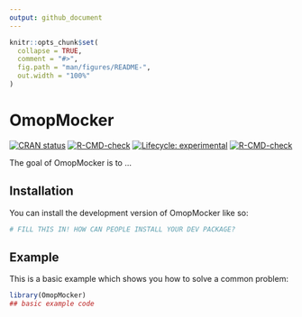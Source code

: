 ```yaml
---
output: github_document
---
```


<!-- README.md is generated from README.Rmd. Please edit that file -->

```r
knitr::opts_chunk$set(
  collapse = TRUE,
  comment = "#>",
  fig.path = "man/figures/README-",
  out.width = "100%"
)
```

# OmopMocker

<!-- badges: start -->
[![CRAN status](https://www.r-pkg.org/badges/version/OmopMocker)](https://CRAN.R-project.org/package=OmopMocker)
[![R-CMD-check](https://github.com/oxford-pharmacoepi/OmopMocker/actions/workflows/R-CMD-check.yaml/badge.svg)](https://github.com/oxford-pharmacoepi/OmopMocker/actions/workflows/R-CMD-check.yaml)
[![Lifecycle: experimental](https://img.shields.io/badge/lifecycle-experimental-orange.svg)](https://lifecycle.r-lib.org/articles/stages.html#experimental)
[![R-CMD-check](https://github.com/oxford-pharmacoepi/OMOPMockR/actions/workflows/R-CMD-check.yaml/badge.svg)](https://github.com/oxford-pharmacoepi/OMOPMockR/actions/workflows/R-CMD-check.yaml)
<!-- badges: end -->

The goal of OmopMocker is to ...

## Installation

You can install the development version of OmopMocker like so:

``` r
# FILL THIS IN! HOW CAN PEOPLE INSTALL YOUR DEV PACKAGE?
```

## Example

This is a basic example which shows you how to solve a common problem:

```r
library(OmopMocker)
## basic example code
```
